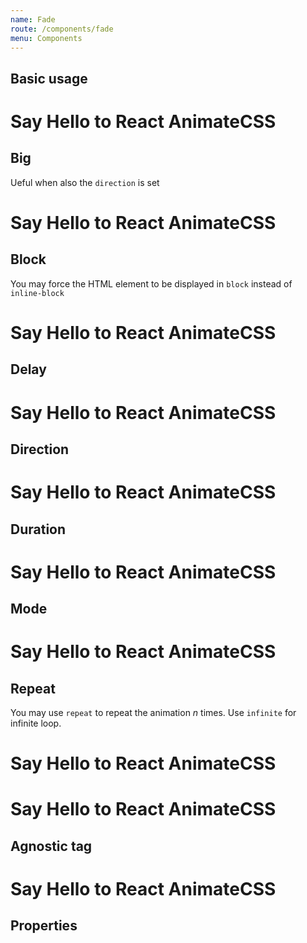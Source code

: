 ```yaml
---
name: Fade
route: /components/fade
menu: Components
---
```



## Basic usage

<Playground>
  <h1>Say Hello to React
    <Fade animate={true}>
      AnimateCSS
    </Fade>  
  </h1>
</Playground>

## Big

Ueful when also the `direction` is set

<Playground>
  <h1>Say Hello to React
    <Fade animate={true} big>
      AnimateCSS
    </Fade>  
  </h1>
</Playground>

## Block

You may force the HTML element to be displayed in `block` instead of `inline-block`

<Playground>
  <h1>Say Hello to React
    <Fade animate={true} block>
      AnimateCSS
    </Fade>  
  </h1>
</Playground>

## Delay

<Playground>
  <h1>Say Hello to React
    <Fade animate={true} delay="5s">
      AnimateCSS
    </Fade>  
  </h1>
</Playground>

## Direction

<Playground>
  <h1>Say Hello to React
    <Fade animate={true} direction="right">
      AnimateCSS
    </Fade>  
  </h1>
</Playground>

## Duration

<Playground>
  <h1>Say Hello to React
    <Fade animate={true} duration="5s">
      AnimateCSS
    </Fade>  
  </h1>
</Playground>

## Mode

<Playground>
  <h1>Say Hello to React
    <Fade animate={true} mode="out">
      AnimateCSS
    </Fade>  
  </h1> 
</Playground>

## Repeat

You may use `repeat` to repeat the animation _n_ times. Use `infinite` for infinite loop.

<Playground>
  <h1>Say Hello to React
    <Fade animate={true} repeat="3">
      AnimateCSS
    </Fade>  
  </h1>
</Playground>

<Playground>
  <h1>Say Hello to React
    <Fade animate={true} repeat="infinite">
      AnimateCSS
    </Fade>  
  </h1>
</Playground>


## Agnostic tag

<Playground>
  <h1>Say Hello to React
    <Fade animate={true} as="em">
      AnimateCSS
    </Fade>  
  </h1> 
</Playground>

## Properties

<Props of={Fade} />